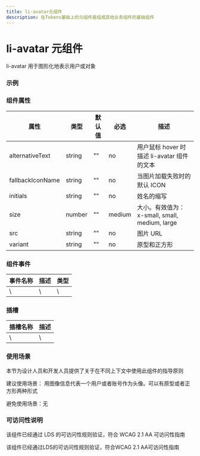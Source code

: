 ```yaml
---
title: li-avatar元组件
description: 在Tokens基础上的元组件是组成其他业务组件的基础组件
---
```


# li-avatar 元组件

li-avatar 用于图形化地表示用户或对象

### 示例


<Basic />

### 组件属性

| 属性             | 类型   | 默认值 | 必选   | 描述                                          |
| ---------------- | ------ | ------ | ------ | --------------------------------------------- |
| alternativeText  | string | ""     | no     | 用户鼠标 hover 时描述 li-avatar 组件的文本    |
| fallbackIconName | string | ""     | no     | 当图片加载失败时的默认 ICON                   |
| initials         | string | ""     | no     | 姓名的缩写                                    |
| size             | number | ""     | medium | 大小。有效值为：x-small, small, medium, large |
| src              | string | ""     | no     | 图片 URL                                      |
| variant          | string | ""     | no     | 原型和正方形                                  |

### 组件事件

| 事件名称 | 描述 | 类型 |
| -------- | ---- | ---- |
| \        | \    | \    |

### 插槽

| 插槽名称 | 描述 |
| -------- | ---- |
| \        | \    |

### 使用场景

本节为设计人员和开发人员提供了关于在不同上下文中使用此组件的指导原则


<Callout emoji='❤️'>
  建议使用场景：
  用图像信息代表一个用户或者账号作为头像。可以有原型或者正方形两种形式
</Callout>

<Callout
  type='error'
  emoji='️🚫'>
  避免使用场景：无
</Callout>

### 可访问性说明

该组件已经通过 LDS 的可访问性规则验证，符合 WCAG 2.1 AA 可访问性指南

<Callout
  type='warning'
  emoji='✅'>
  该组件已经通过LDS的可访问性规则验证，符合WCAG 2.1 AA可访问性指南
</Callout>
